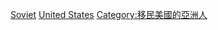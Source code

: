 [[Category:移民美國的歐洲人|Soviet]]
[[Category:移民外國的蘇聯人|United States]]
[[Category:移民美國的亞洲人|Category:移民美國的亞洲人]]